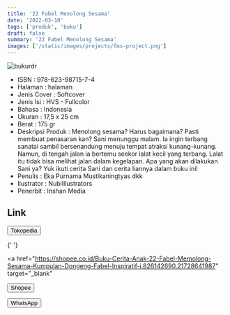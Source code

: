```yaml
---
title: '22 Fabel Menolong Sesama'
date: '2022-03-10'
tags: ['produk', 'buku']
draft: false
summary: '22 Fabel Menolong Sesama'
images: ['/static/images/projects/fms-project.png']
---
```


![bukurdr](/static/images/projects/fms-project.png)

- ISBN : 978-623-98715-7-4
- Halaman : halaman
- Jenis Cover : Softcover
- Jenis Isi : HVS - Fullcolor
- Bahasa : Indonesia
- Ukuran : 17,5 x 25 cm
- Berat : 175 gr
- Deskripsi Produk : Menolong sesama? Harus bagaimana? Pasti membuat penasaran kan? Sani menunggu malam. Ia ingin terbang sanatai sambil bersenandung menuju tempat atraksi kunang-kunang. Namun, di tengah jalan ia bertemu seekor lalat kecil yang terbang. Lalat itu tidak bisa melihat jalan dalam kegelapan. Apa yang akan dilakukan Sani ya? Yuk ikuti cerita Sani dan cerita liannya dalam buku ini!
- Penulis : Eka Purnama Mustikaningtyas dkk
- Ilustrator : NubiIllustrators
- Penerbit : Inshan Media

## Link

<div>
  <a href="https://www.tokopedia.com/inshanbooks-store/buku-cerita-anak-22-fabel-menolong-sesama?extParam=whid%3D14055660"
  target="_blank">
    <button className="btn-tokped">Tokopedia</button>
  </a>

{' '}

<a
  href="https://shopee.co.id/Buku-Cerita-Anak-22-Fabel-Memolong-Sesama-Kumpulan-Dongeng-Fabel-Inspiratif-i.826142690.21728641987"
  target="_blank"
>
  <button className="btn-shopee">Shopee</button>
</a>

  <a href="https://wa.me/6281567891021" 
  target="_blank">
    <button className="btn-wa">WhatsApp</button>
  </a>
</div>
